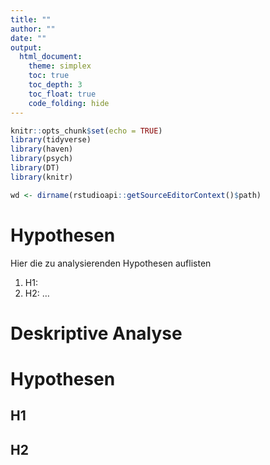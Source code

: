 ```yaml
---
title: ""
author: ""
date: ""
output: 
  html_document:
    theme: simplex
    toc: true
    toc_depth: 3
    toc_float: true    
    code_folding: hide
---
```


```r
knitr::opts_chunk$set(echo = TRUE)
library(tidyverse)
library(haven)
library(psych)
library(DT)
library(knitr)

wd <- dirname(rstudioapi::getSourceEditorContext()$path)
```

# Hypothesen

Hier die zu analysierenden Hypothesen auflisten

1. H1:
2. H2:
...

# Deskriptive Analyse

# Hypothesen

## H1

## H2
